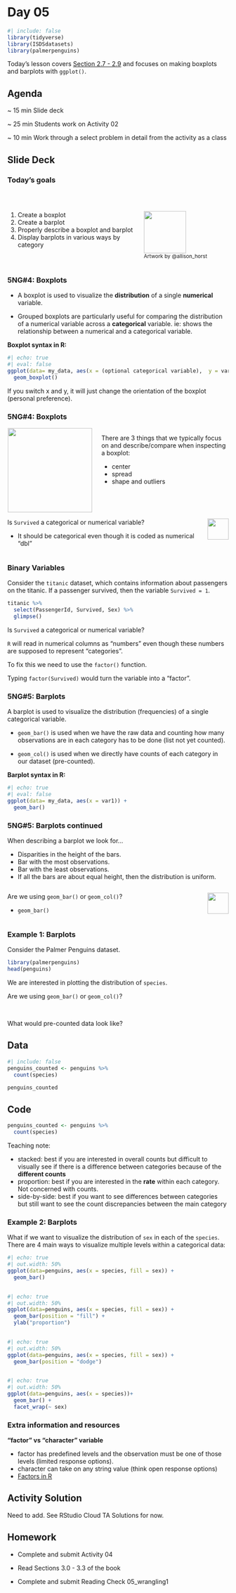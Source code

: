 # Day 05 {.unnumbered}

```r
#| include: false
library(tidyverse)
library(ISDSdatasets)
library(palmerpenguins)
```

Today's lesson covers [Section 2.7 - 2.9](https://nustat.github.io/intro-stat-ds/2-viz.html#boxplots) and focuses on making boxplots and barplots with `ggplot()`.

## Agenda

::: agenda
\~ 15 min <span class="tab"> Slide deck

\~ 25 min <span class="tab"> Students work on Activity 02

\~ 10 min <span class="tab"> Work through a select problem in detail from the activity as a class
:::

## Slide Deck

::: slide-deck

### Today's goals

<br/>

::: columns
::: {.column width="60%"}
1.  Create a boxplot
2.  Create a barplot
3.  Properly describe a boxplot and barplot
4.  Display barplots in various ways by category
:::


::: {.column width="40%"}
::: {style="opacity:0.75}
![](images/images_horst/r_first_then.png){height="1in"} <br> <small> Artwork by \@allison_horst </small>
:::
:::

:::
:::

::: slide-deck
### 5NG#4: Boxplots

-   A boxplot is used to visualize the **distribution** of a single **numerical** variable.

-   Grouped boxplots are particularly useful for comparing the distribution of a numerical variable across a **categorical** variable. ie: shows the relationship between a numerical and a categorical variable.

**Boxplot syntax in R:**

```r
#| echo: true
#| eval: false
ggplot(data= my_data, aes(x = (optional categorical variable),  y = var1)) +
  geom_boxplot()
```

If you switch x and y, it will just change the orientation of the boxplot (personal preference).
:::

::: slide-deck
### 5NG#4: Boxplots

::: columns
::: {.column width="40%"}
<center>
![](images/images_lecture/box_plot.png){height="2in"}
</center>
:::

::: {.column width="60%"}
There are 3 things that we typically focus on and describe/compare when inspecting a boxplot:

-   center
-   spread
-   shape and outliers
:::
:::
:::


::: activity
::: columns
::: {.column width="90%"}
Is `Survived` a categorical or numerical variable?

- It should be categorical even though it is coded as numerical "dbl"
:::

::: {.column width="10%"}
![](images/images_lecture/participate_icon.png){height="0.5in"}
:::
:::
:::

::: slide-deck
### Binary Variables {.scrollable}

Consider the `titanic` dataset, which contains information about passengers on the titanic. If a passenger survived, then the variable `Survived = 1`.

```r
titanic %>% 
  select(PassengerId, Survived, Sex) %>%
  glimpse()
```


Is `Survived` a categorical or numerical variable?


`R` will read in numerical columns as "numbers" even though these numbers are supposed to represent "categories".

To fix this we need to use the `factor()` function.

Typing `factor(Survived)` would turn the variable into a "factor".
:::

::: slide-deck
### 5NG#5: Barplots

A barplot is used to visualize the distribution (frequencies) of a single categorical variable.

-   `geom_bar()` is used when we have the raw data and counting how many observations are in each category has to be done (list not yet counted).


-   `geom_col()` is used when we directly have counts of each category in our dataset (pre-counted).


**Barplot syntax in R:**

```r
#| echo: true
#| eval: false
ggplot(data= my_data, aes(x = var1)) +
  geom_bar()
```
:::

::: slide-deck
### 5NG#5: Barplots continued

When describing a barplot we look for...

-   Disparities in the height of the bars.
-   Bar with the most observations.
-   Bar with the least observations.
-   If all the bars are about equal height, then the distribution is uniform.
:::


::: activity
::: columns
::: {.column width="90%"}
Are we using `geom_bar()` or `geom_col()`?

- `geom_bar()`
:::

::: {.column width="10%"}
![](images/images_lecture/participate_icon.png){height="0.5in"}
:::
:::
:::
::: slide-deck
### Example 1: Barplots {.scrollable .smaller}

Consider the Palmer Penguins dataset.

```r
library(palmerpenguins)
head(penguins)
```

We are interested in plotting the distribution of `species`.

Are we using `geom_bar()` or `geom_col()`?

<br>

What would pre-counted data look like?

::: panel-tabset
## Data

```r
#| include: false
penguins_counted <- penguins %>% 
  count(species)
```

```r
penguins_counted
```

## Code

```r
penguins_counted <- penguins %>% 
  count(species)
```
:::
:::

::: activity
Teaching note:

- stacked: best if you are interested in overall counts but difficult to visually see if there is a difference between categories because of the **different counts**
- proportion: best if you are interested in the **rate** within each category. Not concerned with counts.
- side-by-side: best if you want to see differences between categories but still want to see the count discrepancies between the main category
:::

::: slide-deck
### Example 2: Barplots {.scrollable .smaller}

What if we want to visualize the distribution of `sex` in each of the `species`. There are 4 main ways to visualize multiple levels within a categorical data:

```r
#| echo: true
#| out.width: 50%
ggplot(data=penguins, aes(x = species, fill = sex)) +
  geom_bar()
  
```

```r
#| echo: true
#| out.width: 50%
ggplot(data=penguins, aes(x = species, fill = sex)) +
  geom_bar(position = "fill") +
  ylab("proportion")
  
```

```r
#| echo: true
#| out.width: 50%
ggplot(data=penguins, aes(x = species, fill = sex)) +
  geom_bar(position = "dodge")
 
```

```r
#| echo: true
#| out.width: 50%
ggplot(data=penguins, aes(x = species))+
  geom_bar() +
  facet_wrap(~ sex)
```
:::

::: slide-deck
### Extra information and resources {.scrollable}

**"factor" vs "character" variable**

-   factor has predefined levels and the observation must be one of those levels (limited response options).
-   character can take on any string value (think open response options)
-   [Factors in R](https://www.stat.berkeley.edu/~s133/factors.html)
:::


## Activity Solution

Need to add. See RStudio Cloud TA Solutions for now.

## Homework

::: agenda
-   Complete and submit Activity 04

-   Read Sections 3.0 - 3.3 of the book

-   Complete and submit Reading Check 05_wrangling1
:::